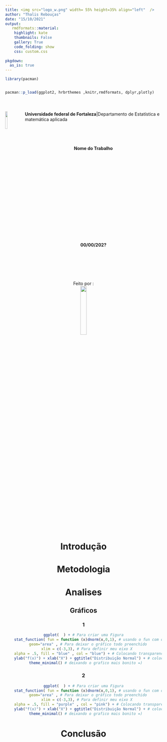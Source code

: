 ---
title: <img src="logo_w.png" width= 55% height=35% align="left"  />
author: "Thalis Rebouças"
date: "15/10/2021"
output: 
   rmdformats::material:
    highlight: kate
    thumbnails: False
    gallery: True
    code_folding: show
    css: custom.css
    
pkgdown:
  as_is: true 
---


```{r include=FALSE}
library(pacman)


pacman::p_load(ggplot2, hrbrthemes ,knitr,rmdformats, dplyr,plotly)



```

# {-}

<div> <img src="E:/edime/Thalis/CadernoR/ale/ufc.png" width= 12% height=12% align="left"/>  **Universidade federal de Fortaleza**|Departamento de Estatística e matemática aplicada </a> 
</div>

<br>

<br>

<center>  <p> **Nome do Trabalho**
<p/>
<center/>

<br>

<br>


<br>

<br>

<br>

<br>

<br>

<br>

<br>

<center>  <p> **00/00/202? **
<p/>
<center/>

<br>

<br>

<br>


<center> Feito por :  <br>
![](logo-dark.png){#id .class width=20% height=20% }  </center>


# Introdução 

# Metodologia

# Analises 

## Gráficos  {.tabset}

### 1

```{r}


ggplot(  ) + # Para criar uma Figura
    stat_function( fun = function (x)dnorm(x,0,1), # usando o fun com o function para criar a normal 
    geom="area" , # Para deixar o gráfico todo preenchido
    xlim = c(-3,3), # Para definir meu eixo X 
    alpha = .5, fill = "blue" , col = "blue") + # Colocando transparencia e cores 
    ylab("f(x)") + xlab("X") + ggtitle("Distribuição Normal") + # colocando Títulos 
    theme_minimal() # deixando o grafico mais bonito =)  

```


### 2

```{r}


ggplot(  ) + # Para criar uma Figura
    stat_function( fun = function (x)dnorm(x,0,1), # usando o fun com o function para criar a normal 
    geom="area" , # Para deixar o gráfico todo preenchido
    xlim = c(-3,3), # Para definir meu eixo X 
    alpha = .5, fill = "purple" , col = "pink") + # Colocando transparencia e cores 
    ylab("f(x)") + xlab("X") + ggtitle("Distribuição Normal") + # colocando Títulos 
    theme_minimal() # deixando o grafico mais bonito =)  

```


# Conclusão 


